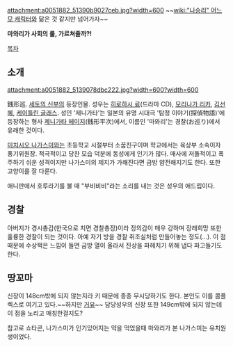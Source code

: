 attachment:a0051882_51390b9027ceb.jpg?width=600
~~[[wiki:"나승리" 어느 모 캐릭터]]와 닮은 것 같지만 넘어가자~~

'''마와리가 사회의 룰, 가르쳐줄까?!'''

[[목차]]
== 소개 ==
attachment:a0051882_5139078dbc222.jpg?width=600?width=600

銭形巡. [[세토의 신부]]의 등장인물. 성우는 [[히로하시 료]](드라마 CD), [[모리나가 리카]], [[김선혜]], [[케이틀린 글래스]]. 성인 '제니가타'는 일본의 유명 시대극 '탐정 이야기(探偵物語)'에 등장하는 형사 [[제니가타 헤이지]](銭形平次)에서, 이름인 '마와리'는 경찰(お巡り)에서 유래한 것이다. 

[[미치시오 나가스미]]와는 초등학교 시절부터 소꿉친구이며 학교에서는 육상부 소속이자 풍기위원장. 적극적이고 당찬 모습 덕분에 동성에게 인기가 많다. 매사에 저돌적이고 폭주하기 쉬운 성격이지만 나가스미의 제지가 가해진다면 금방 얌전해지기도 한다. 또한 고양이를 잘 다룬다.

애니판에서 호루라기를 불 때 "부비비비"라는 소리를 내는 것은 성우의 애드립이다.

== 경찰 ==
아버지가 경시총감(한국으로 치면 경찰총장)이라 정의감이 매우 강하며 장래희망 또한 훌륭한 경찰이 되는 것이다. 아예 자기 방을 경찰 취조실처럼 만들어놓는 정도(...). 이 점 때문에 수상쩍은 느낌이 들면 금방 열이 올라서 진상을 파헤치기 위해 냅다 파고들기도 한다.

== 땅꼬마 ==
신장이 148cm밖에 되지 않는지라 키 때문에 종종 무시당하기도 한다. 본인도 이를 콤플렉스로 여기고 있다.~~하지만 [[거유]]~~ 담당성우의 신장 또한 149cm밖에 되지 않는데 이 점을 노리고 매칭한걸지도?

참고로 쇼타콘, 나가스미가 인기있어지는 약을 먹었을때 마와리가 본 나가스미는 유치원생이었다.
